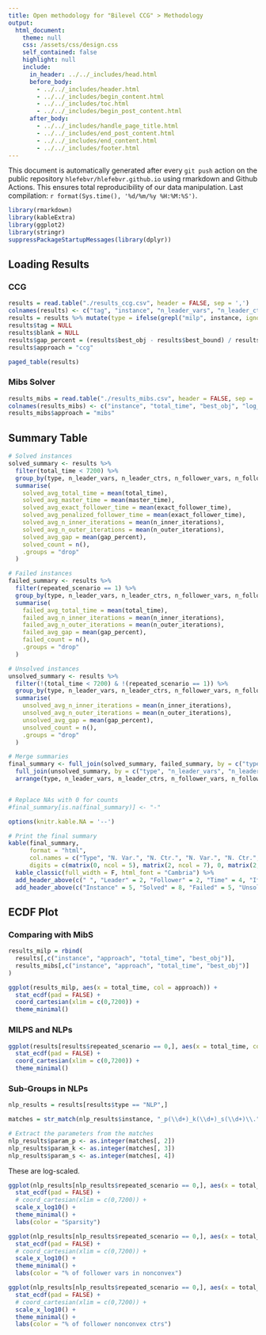 ```yaml
---
title: Open methodology for "Bilevel CCG" > Methodology
output: 
  html_document:
    theme: null
    css: /assets/css/design.css
    self_contained: false
    highlight: null
    include:
      in_header: ../../_includes/head.html
      before_body: 
        - ../../_includes/header.html
        - ../../_includes/begin_content.html
        - ../../_includes/toc.html
        - ../../_includes/begin_post_content.html
      after_body: 
        - ../../_includes/handle_page_title.html
        - ../../_includes/end_post_content.html
        - ../../_includes/end_content.html
        - ../../_includes/footer.html
---
```


<div class="warning">This document is automatically generated after every `git push` action on the public repository `hlefebvr/hlefebvr.github.io` using rmarkdown and Github Actions. This ensures total reproducibility of our data manipulation. Last compilation: `r format(Sys.time(), '%d/%m/%y %H:%M:%S')`.</div>


```r
library(rmarkdown)
library(kableExtra)
library(ggplot2)
library(stringr)
suppressPackageStartupMessages(library(dplyr))
```

## Loading Results

### CCG

```r
results = read.table("./results_ccg.csv", header = FALSE, sep = ',')
colnames(results) <- c("tag", "instance", "n_leader_vars", "n_leader_ctrs", "n_follower_vars", "n_follower_ctrs", "n_uncertainty_vars", "n_uncertainty_ctrs", "n_second_stage_vars", "n_second_stage_ctrs", "total_time", "master_time", "exact_follower_time", "penalized_follower_time", "best_bound", "best_obj", "n_inner_iterations", "n_outer_iterations", "repeated_scenario", "feasible_found", "blank")
results = results %>% mutate(type = ifelse(grepl("milp", instance, ignore.case = TRUE), "MILP", "NLP"))
results$tag = NULL
results$blank = NULL
results$gap_percent = (results$best_obj - results$best_bound) / results$best_obj * 100
results$approach = "ccg"
```

```r
paged_table(results)
```

### Mibs Solver 

```r
results_mibs = read.table("./results_mibs.csv", header = FALSE, sep = ',')
colnames(results_mibs) <- c("instance", "total_time", "best_obj", "log_file")
results_mibs$approach = "mibs"
```

## Summary Table

```r
# Solved instances
solved_summary <- results %>%
  filter(total_time < 7200) %>%
  group_by(type, n_leader_vars, n_leader_ctrs, n_follower_vars, n_follower_ctrs) %>%
  summarise(
    solved_avg_total_time = mean(total_time),
    solved_avg_master_time = mean(master_time),
    solved_avg_exact_follower_time = mean(exact_follower_time),
    solved_avg_penalized_follower_time = mean(exact_follower_time),
    solved_avg_n_inner_iterations = mean(n_inner_iterations),
    solved_avg_n_outer_iterations = mean(n_outer_iterations),
    solved_avg_gap = mean(gap_percent),
    solved_count = n(),
    .groups = "drop"
  )

# Failed instances
failed_summary <- results %>%
  filter(repeated_scenario == 1) %>%
  group_by(type, n_leader_vars, n_leader_ctrs, n_follower_vars, n_follower_ctrs) %>%
  summarise(
    failed_avg_total_time = mean(total_time),
    failed_avg_n_inner_iterations = mean(n_inner_iterations),
    failed_avg_n_outer_iterations = mean(n_outer_iterations),
    failed_avg_gap = mean(gap_percent),
    failed_count = n(),
    .groups = "drop"
  )

# Unsolved instances
unsolved_summary <- results %>%
  filter(!(total_time < 7200) & !(repeated_scenario == 1)) %>%
  group_by(type, n_leader_vars, n_leader_ctrs, n_follower_vars, n_follower_ctrs) %>%
  summarise(
    unsolved_avg_n_inner_iterations = mean(n_inner_iterations),
    unsolved_avg_n_outer_iterations = mean(n_outer_iterations),
    unsolved_avg_gap = mean(gap_percent),
    unsolved_count = n(),
    .groups = "drop"
  )

# Merge summaries
final_summary <- full_join(solved_summary, failed_summary, by = c("type", "n_leader_vars", "n_leader_ctrs", "n_follower_vars", "n_follower_ctrs")) %>%
  full_join(unsolved_summary, by = c("type", "n_leader_vars", "n_leader_ctrs", "n_follower_vars", "n_follower_ctrs")) %>%
  arrange(type, n_leader_vars, n_leader_ctrs, n_follower_vars, n_follower_ctrs)


# Replace NAs with 0 for counts
#final_summary[is.na(final_summary)] <- "-"

options(knitr.kable.NA = '--')

# Print the final summary
kable(final_summary, 
      format = "html",
      col.names = c("Type", "N. Var.", "N. Ctr.", "N. Var.", "N. Ctr.", "Total", "Master", "Exact F.", "Penalized F.", "Inner", "Outer", "Gap (%)", "Count", "Total", "Inner", "Outer", "Gap (%)", "Count", "Inner", "Outer", "Gap (%)", "Count"),
      digits = c(matrix(0, ncol = 5), matrix(2, ncol = 7), 0, matrix(2, ncol = 4), 0, matrix(2, ncol = 3), 0)) %>%
  kable_classic(full_width = F, html_font = "Cambria") %>%
  add_header_above(c(" ", "Leader" = 2, "Follower" = 2, "Time" = 4, "Iterations" = 2, " " = 2, "Time", "Iterations" = 2, " " = 2, "Iterations" = 2, " " = 2)) %>%
  add_header_above(c("Instance" = 5, "Solved" = 8, "Failed" = 5, "Unsolved" = 4))

```

## ECDF Plot

### Comparing with MibS 

```r
results_milp = rbind(
  results[,c("instance", "approach", "total_time", "best_obj")],
  results_mibs[,c("instance", "approach", "total_time", "best_obj")]
)
```

```r
ggplot(results_milp, aes(x = total_time, col = approach)) + 
  stat_ecdf(pad = FALSE) +
  coord_cartesian(xlim = c(0,7200)) +
  theme_minimal()
```

### MILPS and NLPs

```r
ggplot(results[results$repeated_scenario == 0,], aes(x = total_time, col = type)) + 
  stat_ecdf(pad = FALSE) +
  coord_cartesian(xlim = c(0,7200)) +
  theme_minimal()
```

### Sub-Groups in NLPs

```r
nlp_results = results[results$type == "NLP",]

matches = str_match(nlp_results$instance, "_p(\\d+)_k(\\d+)_s(\\d+)\\.")

# Extract the parameters from the matches
nlp_results$param_p <- as.integer(matches[, 2])
nlp_results$param_k <- as.integer(matches[, 3])
nlp_results$param_s <- as.integer(matches[, 4])
```

These are log-scaled.

```r
ggplot(nlp_results[nlp_results$repeated_scenario == 0,], aes(x = total_time, col = paste0(param_s, " %"))) + 
  stat_ecdf(pad = FALSE) +
  # coord_cartesian(xlim = c(0,7200)) +
  scale_x_log10() +
  theme_minimal() +
  labs(color = "Sparsity")
```
```r
ggplot(nlp_results[nlp_results$repeated_scenario == 0,], aes(x = total_time, col = paste0(param_p, " %"))) + 
  stat_ecdf(pad = FALSE) +
  # coord_cartesian(xlim = c(0,7200)) +
  scale_x_log10() +
  theme_minimal() +
  labs(color = "% of follower vars in nonconvex")
```

```r
ggplot(nlp_results[nlp_results$repeated_scenario == 0,], aes(x = total_time, col = paste0(param_k, " %"))) + 
  stat_ecdf(pad = FALSE) +
  # coord_cartesian(xlim = c(0,7200)) +
  scale_x_log10() +
  theme_minimal() +
  labs(color = "% of follower nonconvex ctrs")
```

